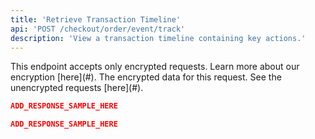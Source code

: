 ```yaml
---
title: 'Retrieve Transaction Timeline'
api: 'POST /checkout/order/event/track'
description: 'View a transaction timeline containing key actions.'
---
```


<Warning>
This endpoint accepts only encrypted requests. Learn more about our encryption [here](#).
</Warning>

<ParamField body="data" type="string" placeholder="enter encrypted value" required>
  The encrypted data for this request. See the unencrypted requests [here](#).
</ParamField>

<ResponseExample>

```json 200
ADD_RESPONSE_SAMPLE_HERE
```

```json 400
ADD_RESPONSE_SAMPLE_HERE
```

</ResponseExample>